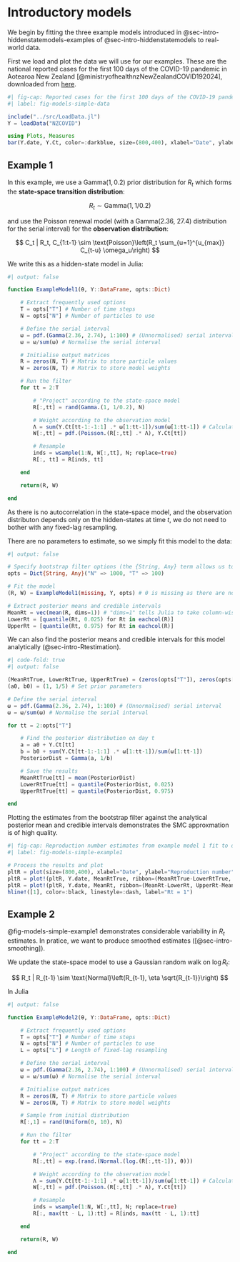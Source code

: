 # Introductory models  {#sec-models-simple}

<!-- ---
eval: false
--- -->

We begin by fitting the three example models introduced in @sec-intro-hiddenstatemodels-examples of @sec-intro-hiddenstatemodels to real-world data.

First we load and plot the data we will use for our examples. These are the national reported cases for the first 100 days of the COVID-19 pandemic in Aotearoa New Zealand [@ministryofhealthnzNewZealandCOVID192024], downloaded from [here](https://github.com/minhealthnz/nz-covid-data).

```julia
#| fig-cap: Reported cases for the first 100 days of the COVID-19 pandemic in Aotearoa New Zealand [@ministryofhealthnzNewZealandCOVID192024].
#| label: fig-models-simple-data

include("../src/LoadData.jl")
Y = loadData("NZCOVID")

using Plots, Measures
bar(Y.date, Y.Ct, color=:darkblue, size=(800,400), xlabel="Date", ylabel="Reported cases", label=false, margins=3mm)
```


## Example 1

In this example, we use a Gamma$(1, 0.2)$ prior distribution for $R_t$ which forms the **state-space transition distribution**:

$$
R_t \sim \text{Gamma}(1, 1/0.2)
$$

and use the Poisson renewal model (with a Gamma(2.36, 27.4) distribution for the serial interval) for the **observation distribution**:

$$
C_t | R_t, C_{1:t-1} \sim \text{Poisson}\left(R_t \sum_{u=1}^{u_{max}} C_{t-u} \omega_u\right)
$$

We write this as a hidden-state model in Julia:

```julia
#| output: false

function ExampleModel1(θ, Y::DataFrame, opts::Dict)

    # Extract frequently used options
    T = opts["T"] # Number of time steps
    N = opts["N"] # Number of particles to use

    # Define the serial interval
    ω = pdf.(Gamma(2.36, 2.74), 1:100) # (Unnormalised) serial interval
    ω = ω/sum(ω) # Normalise the serial interval

    # Initialise output matrices
    R = zeros(N, T) # Matrix to store particle values
    W = zeros(N, T) # Matrix to store model weights

    # Run the filter
    for tt = 2:T

        # "Project" according to the state-space model
        R[:,tt] = rand(Gamma.(1, 1/0.2), N)

        # Weight according to the observation model
        Λ = sum(Y.Ct[tt-1:-1:1] .* ω[1:tt-1])/sum(ω[1:tt-1]) # Calculate the force-of-infection
        W[:,tt] = pdf.(Poisson.(R[:,tt] .* Λ), Y.Ct[tt])

        # Resample
        inds = wsample(1:N, W[:,tt], N; replace=true)
        R[:, tt] = R[inds, tt]

    end

    return(R, W)

end

```

::: {.callout-tip}

As there is no autocorrelation in the state-space model, and the observation distributon depends only on the hidden-states at time $t$, we do not need to bother with any fixed-lag resampling.

:::

There are no parameters to estimate, so we simply fit this model to the data:

```julia
#| output: false

# Specify bootstrap filter options (the {String, Any} term allows us to use any type of value in this dictionary)
opts = Dict{String, Any}("N" => 1000, "T" => 100)

# Fit the model
(R, W) = ExampleModel1(missing, Y, opts) # θ is missing as there are no "parameters" in this model!

# Extract posterior means and credible intervals
MeanRt = vec(mean(R, dims=1)) # "dims=1" tells Julia to take column-wise means, vec(.) turns the resulting 1xN matrix into a vector
LowerRt = [quantile(Rt, 0.025) for Rt in eachcol(R)]
UpperRt = [quantile(Rt, 0.975) for Rt in eachcol(R)]

```

We can also find the posterior means and credible intervals for this model analytically (@sec-intro-Rtestimation).

```julia
#| code-fold: true
#| output: false

(MeanRtTrue, LowerRtTrue, UpperRtTrue) = (zeros(opts["T"]), zeros(opts["T"]), zeros(opts["T"])) # Pre-allocate results vectors
(a0, b0) = (1, 1/5) # Set prior parameters

# Define the serial interval
ω = pdf.(Gamma(2.36, 2.74), 1:100) # (Unnormalised) serial interval
ω = ω/sum(ω) # Normalise the serial interval

for tt = 2:opts["T"]

    # Find the posterior distribution on day t
    a = a0 + Y.Ct[tt]
    b = b0 + sum(Y.Ct[tt-1:-1:1] .* ω[1:tt-1])/sum(ω[1:tt-1])
    PosteriorDist = Gamma(a, 1/b)

    # Save the results
    MeanRtTrue[tt] = mean(PosteriorDist)
    LowerRtTrue[tt] = quantile(PosteriorDist, 0.025)
    UpperRtTrue[tt] = quantile(PosteriorDist, 0.975)

end

```

Plotting the estimates from the bootstrap filter against the analytical posterior mean and credible intervals demonstrates the SMC approxmation is of high quality.

```julia
#| fig-cap: Reproduction number estimates from example model 1 fit to data from the first 100 days of COVID-19 in Aotearoa New Zealand. N = 1000 particles are used in the SMC approxmation, resulting in a very good approximation to the analytical posterior means and credible intervals over time.
#| label: fig-models-simple-example1

# Process the results and plot
pltR = plot(size=(800,400), xlabel="Date", ylabel="Reproduction number", margins=3mm)
pltR = plot!(pltR, Y.date, MeanRtTrue, ribbon=(MeanRtTrue-LowerRtTrue, UpperRtTrue-MeanRtTrue), color=:lightgreen, label="Rt (analytical)")
pltR = plot!(pltR, Y.date, MeanRt, ribbon=(MeanRt-LowerRt, UpperRt-MeanRt), color=:darkgreen, label="Rt (from SMC)")
hline!([1], color=:black, linestyle=:dash, label="Rt = 1")

```

## Example 2

@fig-models-simple-example1 demonstrates considerable variability in $R_t$ estimates. In pratice, we want to produce smoothed estimates ([@sec-intro-smoothing]).

We update the state-space model to use a Gaussian random walk on $\log R_t$:

$$
R_t | R_{t-1} \sim \text{Normal}\left(R_{t-1}, \eta \sqrt{R_{t-1}}\right)
$$

In Julia



```julia
#| output: false

function ExampleModel2(θ, Y::DataFrame, opts::Dict)

    # Extract frequently used options
    T = opts["T"] # Number of time steps
    N = opts["N"] # Number of particles to use
    L = opts["L"] # Length of fixed-lag resampling

    # Define the serial interval
    ω = pdf.(Gamma(2.36, 2.74), 1:100) # (Unnormalised) serial interval
    ω = ω/sum(ω) # Normalise the serial interval

    # Initialise output matrices
    R = zeros(N, T) # Matrix to store particle values
    W = zeros(N, T) # Matrix to store model weights

    # Sample from initial distribution
    R[:,1] = rand(Uniform(0, 10), N)

    # Run the filter
    for tt = 2:T

        # "Project" according to the state-space model
        R[:,tt] = exp.(rand.(Normal.(log.(R[:,tt-1]), θ)))

        # Weight according to the observation model
        Λ = sum(Y.Ct[tt-1:-1:1] .* ω[1:tt-1])/sum(ω[1:tt-1]) # Calculate the force-of-infection
        W[:,tt] = pdf.(Poisson.(R[:,tt] .* Λ), Y.Ct[tt])

        # Resample
        inds = wsample(1:N, W[:,tt], N; replace=true)
        R[:, max(tt - L, 1):tt] = R[inds, max(tt - L, 1):tt]

    end

    return(R, W)

end

```